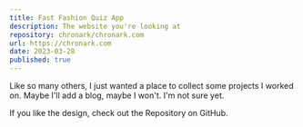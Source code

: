 ```yaml
---
title: Fast Fashion Quiz App
description: The website you're looking at
repository: chronark/chronark.com
url: https://chronark.com
date: 2023-03-28
published: true
---
```



Like so many others, I just wanted a place to collect some projects I worked on. Maybe I'll add a blog, maybe I won't. I'm not sure yet.

If you like the design, check out the Repository on GitHub.

